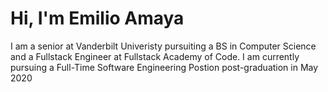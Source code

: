 # Hi, I'm Emilio Amaya

I am a senior at Vanderbilt Univeristy pursuiting a BS in Computer Science
and a Fullstack Engineer at Fullstack Academy of Code.
I am currently pursuing a Full-Time Software Engineering Postion post-graduation in May 2020
